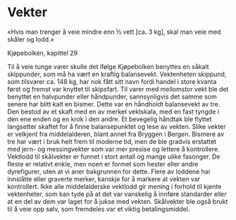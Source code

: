 # Vekter

«Hvis man trenger å veie mindre enn ½ vett [ca. 3 kg], skal man veie med skåler og lodd.»

Kjøpebolken, kapittel 29

Til å veie tunge varer skulle det ifølge Kjøpebolken benyttes en såkalt skippunder, som må ha vært en kraftig balansevekt. Vektenheten skippund, som tilsvarer ca. 148 kg, har nok fått sitt navn fordi handel i store kvanta først og fremst var knyttet til skipsfart. Til varer med mellomstor vekt ble det benyttet en halvpunder eller håndpunder, sannsynligvis det samme som senere har blitt kalt en bismer. Dette var en håndholdt balansevekt av tre. Den bestod av et skaft med en av merket vektskala, med en fast tyngde i den ene enden og en krok i den andre. Et bevegelig håndtak ble flyttet langsetter skaftet for å finne balansepunktet og lese av vekten. Slike vekter er velkjent fra middelalderen, blant annet fra Bryggen i Bergen. Bismere av tre har vært i bruk helt frem til moderne tid, men de ble gradvis erstattet med jern- og messingvekter som var mer presise og lettere å kontrollere. Vektlodd til skålvekter er funnet i stort antall og mange ulike fasonger. De fleste er relativt enkle, men noen er formet som hester eller andre dyrefigurer, uten at vi aner bakgrunnen for dette. Flere av loddene har innslåtte eller graverte merker, kanskje for å markere at vekten var kontrollert. Ikke alle middelalderske vektlodd gir mening i forhold til kjente vektenheter, som kan tyde på at det var vanskelig å innføre standarder eller at en del av dem var laget for å jukse med vekten. Skålvekter ble også brukt til å veie opp sølv, som fremdeles var et viktig betalingsmiddel.
